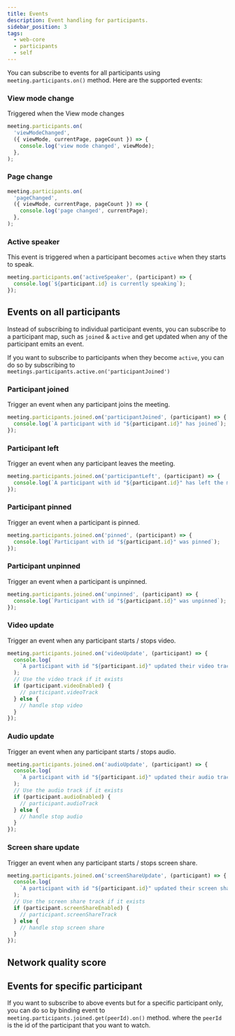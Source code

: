 ```yaml
---
title: Events
description: Event handling for participants.
sidebar_position: 3
tags:
  - web-core
  - participants
  - self
---
```


You can subscribe to events for all participants using
`meeting.participants.on()` method. Here are the supported events:

### View mode change

Triggered when the View mode changes

```ts
meeting.participants.on(
  'viewModeChanged',
  ({ viewMode, currentPage, pageCount }) => {
    console.log('view mode changed', viewMode);
  },
);
```

### Page change

```ts
meeting.participants.on(
  'pageChanged',
  ({ viewMode, currentPage, pageCount }) => {
    console.log('page changed', currentPage);
  },
);
```

### Active speaker

This event is triggered when a participant becomes `active` when they starts to
speak.

```ts
meeting.participants.on('activeSpeaker', (participant) => {
  console.log(`${participant.id} is currently speaking`);
});
```

## Events on all participants

Instead of subscribing to individual participant events, you can subscribe to a
participant map, such as `joined` & `active` and get updated when any of the
participant emits an event.

If you want to subscribe to participants when they become `active`, you can do
so by subscribing to `meetings.participants.active.on('participantJoined')`

### Participant joined

Trigger an event when any participant joins the meeting.

```ts
meeting.participants.joined.on('participantJoined', (participant) => {
  console.log(`A participant with id "${participant.id}" has joined`);
});
```

### Participant left

Trigger an event when any participant leaves the meeting.

```ts
meeting.participants.joined.on('participantLeft', (participant) => {
  console.log(`A participant with id "${participant.id}" has left the meeting`);
});
```

### Participant pinned

Trigger an event when a participant is pinned.

```ts
meeting.participants.joined.on('pinned', (participant) => {
  console.log(`Participant with id "${participant.id}" was pinned`);
});
```

### Participant unpinned

Trigger an event when a participant is unpinned.

```ts
meeting.participants.joined.on('unpinned', (participant) => {
  console.log(`Participant with id "${participant.id}" was unpinned`);
});
```

### Video update

Trigger an event when any participant starts / stops video.

```ts
meeting.participants.joined.on('videoUpdate', (participant) => {
  console.log(
    `A participant with id "${participant.id}" updated their video track in the meeting`,
  );
  // Use the video track if it exists
  if (participant.videoEnabled) {
    // participant.videoTrack
  } else {
    // handle stop video
  }
});
```

### Audio update

Trigger an event when any participant starts / stops audio.

```ts
meeting.participants.joined.on('audioUpdate', (participant) => {
  console.log(
    `A participant with id "${participant.id}" updated their audio track in the meeting`,
  );
  // Use the audio track if it exists
  if (participant.audioEnabled) {
    // participant.audioTrack
  } else {
    // handle stop audio
  }
});
```

### Screen share update

Trigger an event when any participant starts / stops screen share.

```ts
meeting.participants.joined.on('screenShareUpdate', (participant) => {
  console.log(
    `A participant with id "${participant.id}" updated their screen share in the meeting`,
  );
  // Use the screen share track if it exists
  if (participant.screenShareEnabled) {
    // participant.screenShareTrack
  } else {
    // handle stop screen share
  }
});
```

## Network quality score


<ParticipantMediaScoreUpdate />

## Events for specific participant

If you want to subscribe to above events but for a specific participant only,
you can do so by binding event to `meeting.participants.joined.get(peerId).on()`
method. where the `peerId` is the id of the participant that you want to watch.

<head>
  <title>Web Core Participant Events</title>
</head>
